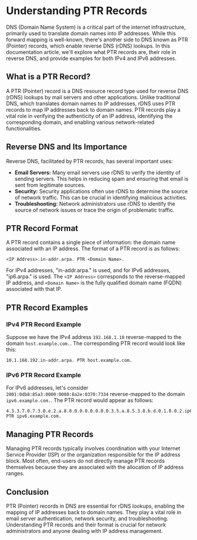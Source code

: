 # Understanding PTR Records

DNS (Domain Name System) is a critical part of the internet infrastructure, primarily used to translate domain names into IP addresses. While this forward mapping is well-known, there's another side to DNS known as PTR (Pointer) records, which enable reverse DNS (rDNS) lookups. In this documentation article, we'll explore what PTR records are, their role in reverse DNS, and provide examples for both IPv4 and IPv6 addresses.

## What is a PTR Record?
A PTR (Pointer) record is a DNS resource record type used for reverse DNS (rDNS) lookups by mail servers and other applications. Unlike traditional DNS, which translates domain names to IP addresses, rDNS uses PTR records to map IP addresses back to domain names. PTR records play a vital role in verifying the authenticity of an IP address, identifying the corresponding domain, and enabling various network-related functionalities.

## Reverse DNS and Its Importance
Reverse DNS, facilitated by PTR records, has several important uses:

- **Email Servers:** Many email servers use rDNS to verify the identity of sending servers. This helps in reducing spam and ensuring that email is sent from legitimate sources.
- **Security:** Security applications often use rDNS to determine the source of network traffic. This can be crucial in identifying malicious activities.
- **Troubleshooting:** Network administrators use rDNS to identify the source of network issues or trace the origin of problematic traffic.

## PTR Record Format
A PTR record contains a single piece of information: the domain name associated with an IP address. The format of a PTR record is as follows:

```copy
<IP Address>.in-addr.arpa. PTR <Domain Name>.
```

For IPv4 addresses, "in-addr.arpa." is used, and for IPv6 addresses, "ip6.arpa." is used. The `<IP Address>` corresponds to the reverse-mapped IP address, and `<Domain Name>` is the fully qualified domain name (FQDN) associated with that IP.

## PTR Record Examples
### IPv4 PTR Record Example
Suppose we have the IPv4 address `192.168.1.10` reverse-mapped to the domain `host.example.com.`. The corresponding PTR record would look like this:

```copy
10.1.168.192.in-addr.arpa. PTR host.example.com.
```

### IPv6 PTR Record Example

For IPv6 addresses, let's consider `2001:0db8:85a3:0000:0000:8a2e:0370:7334` reverse-mapped to the domain `ipv6.example.com.`. The PTR record would appear as follows:

```copy
4.3.3.7.0.7.3.0.e.2.a.8.0.0.0.0.0.0.0.0.3.5.a.8.5.3.8.b.d.0.1.0.0.2.ip6.arpa. PTR ipv6.example.com.
```

## Managing PTR Records
Managing PTR records typically involves coordination with your Internet Service Provider (ISP) or the organization responsible for the IP address block. Most often, end-users do not directly manage PTR records themselves because they are associated with the allocation of IP address ranges.

## Conclusion
PTR (Pointer) records in DNS are essential for rDNS lookups, enabling the mapping of IP addresses back to domain names. They play a vital role in email server authentication, network security, and troubleshooting. Understanding PTR records and their format is crucial for network administrators and anyone dealing with IP address management.
